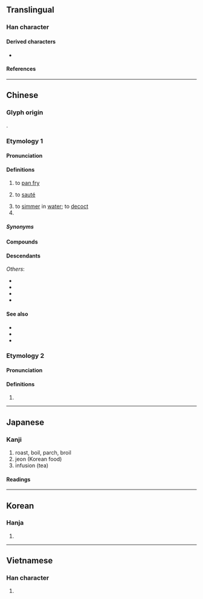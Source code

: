 {{character info}}
==Translingual==

===Han character===
{{Han char|rn=86|rad=火|as=09|sn=13|four=80332|canj=TBNF|ids=⿱前灬}}

====Derived characters====
* {{l|mul|[[𠿏]], [[𢶕]], [[𣜭]], [[𤐄]], [[𧬫]]}}

====References====
{{Han ref|kx=0676.100|dkj=19184|dj=1087.130|hdz=32222.020|uh=714E}}

----

==Chinese==
{{zh-forms|alt=𤋎,㷙,𤌺,𤎴,𤎵}}

===Glyph origin===
{{Han etym}}
{{Han compound|前|火|ls=psc|c1=p|c2=s|t2=fire}}.

===Etymology 1===
{{rfe|zh}}

====Pronunciation====
{{zh-pron
|m=jiān
|m-s=jian1
|c=zin1
|c-t=den1
|g=jien1
|h=pfs=chiên;gd=jiên1
|j=jie1
|mb=cíng
|md=ciĕng
|mn=choaⁿ/chian
|mn_note=choaⁿ - vernacular (“to simmer in water”); chian - literary
|mn-t=ziang1/ziêng1
|mn-t_note=ziang1 - Shantou; ziêng1 - Chaozhou
|w=1ji
|x=zienn1/zienn4
|x_note=zienn4 - used in {{zh-l|*煎油}}
|mc=1
|oc=1
|cat=v,cls
}}

====Definitions====
{{zh-hanzi}}

# to [[pan fry]]
#: {{zh-x|煎 牛排|[[pan-fried]] [[steak]]}}
# {{rfv-sense|zh}} to [[sauté]]
# to [[simmer]] in [[water]]; to [[decoct]]
# {{zh-classifier|[[decoction]]s}}

=====Synonyms=====
{{zh-dial}}

====Compounds====
{{zh-der|煎煮|煎炒|油煎|薄煎餅|煎蛋捲|熬煎|煎熬|交煎|憂煎|孜煎|急煎煎|二煎|煎湯|相煎太急|煎水作冰|煎聒|煎迫|煎藥|相煎何急|煎餅|懨煎|煎點|煎茶|煎心|淹煎|煎劑|煎膏炊骨|膏火自煎|蜜煎|豆萁相煎|腹熱心煎|蚵仔煎|煎服|以煎止燔|厭煎|急急煎煎|愁煎|朮煎|枯煎|梅煎|河煎|沸煎|油煎火燎|油煎火辣|炮煎|炰煎|烹煎|焚煎|焦煎|煎促|煎厥|煎和|煎唧|煎堆|煎夫|煎悴|煎情|煎擾|煎敖|煎沸|煎淚|煎湯洗臀|煎灼|煎炙|煎烹|煎煎|煎煩|煎燈|煎爍|煎督|煎米|煎糜|煎罵|煎膠續弦|煎蒸|煎調|煎豆摘瓜|煎蹙|煎逼|煎銷|煎鎔|煎鑠|煎靡|煎鹽|煩煎|熬熬煎煎|燃萁煎豆|爊煎|甲煎|百藥煎|相煎|私煎|苦煎|萁豆相煎|蜜煎煎|貧煎|鬥煎|黏煎}}

====Descendants====
{{CJKV||せん|전}}
''Others'':
* {{desc|km|ជៀន|bor=1}}
* {{desc|th|เจี๋ยน|bor=1}}
* {{desc|vi|chiên|bor=1}}
* {{desc|za|cien|bor=1}}

====See also====
* {{zh-l|煸}}
* {{zh-l|炒}}
* {{zh-l|炸|tr=zhá}}

===Etymology 2===

====Pronunciation====
{{zh-pron
|m=jiàn
|mc=2
|oc=2
|cat=
}}

====Definitions====
{{zh-hanzi}}

# {{rfdef|zh}}

{{zh-cat|Intermediate}}

----

==Japanese==

===Kanji===
{{ja-kanji|grade=|rs=火09}}

# roast, boil, parch, broil
# jeon (Korean food)
# infusion (tea)

====Readings====
{{ja-readings
|goon=せん
|kanon=せん
|kun=い-る, に-る, い-り, せん-じる
}}

----

==Korean==

===Hanja===
{{ko-hanja|hangeul=전|eumhun=|rv=jeon|mr=chŏn|y=cen}}

# {{rfdef|ko|sort=火09}}

----

==Vietnamese==

===Han character===
{{vi-readings|rs=火09|reading=tiên, chiên }}

# {{rfdef|vi|sort=火09}}